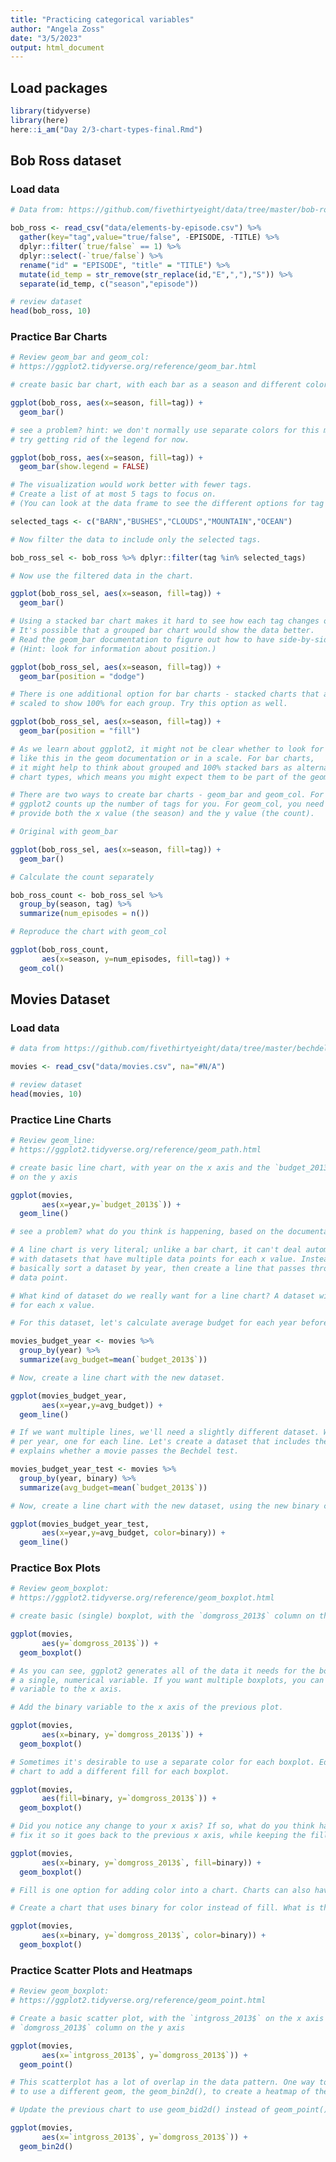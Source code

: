 ```yaml
---
title: "Practicing categorical variables"
author: "Angela Zoss"
date: "3/5/2023"
output: html_document
---
```


## Load packages

```r

library(tidyverse)
library(here)
here::i_am("Day 2/3-chart-types-final.Rmd")

```

## Bob Ross dataset

### Load data

```r

# Data from: https://github.com/fivethirtyeight/data/tree/master/bob-ross

bob_ross <- read_csv("data/elements-by-episode.csv") %>%
  gather(key="tag",value="true/false", -EPISODE, -TITLE) %>%
  dplyr::filter(`true/false` == 1) %>%
  dplyr::select(-`true/false`) %>%
  rename("id" = "EPISODE", "title" = "TITLE") %>%
  mutate(id_temp = str_remove(str_replace(id,"E",","),"S")) %>%
  separate(id_temp, c("season","episode"))

# review dataset
head(bob_ross, 10)

```

### Practice Bar Charts

```r

# Review geom_bar and geom_col:
# https://ggplot2.tidyverse.org/reference/geom_bar.html

# create basic bar chart, with each bar as a season and different colors for tags

ggplot(bob_ross, aes(x=season, fill=tag)) +
  geom_bar()

# see a problem? hint: we don't normally use separate colors for this many tags.
# try getting rid of the legend for now.

ggplot(bob_ross, aes(x=season, fill=tag)) +
  geom_bar(show.legend = FALSE)


```

```r

# The visualization would work better with fewer tags.
# Create a list of at most 5 tags to focus on.
# (You can look at the data frame to see the different options for tag values.)

selected_tags <- c("BARN","BUSHES","CLOUDS","MOUNTAIN","OCEAN")

# Now filter the data to include only the selected tags.

bob_ross_sel <- bob_ross %>% dplyr::filter(tag %in% selected_tags)

# Now use the filtered data in the chart.

ggplot(bob_ross_sel, aes(x=season, fill=tag)) +
  geom_bar()


```

```r

# Using a stacked bar chart makes it hard to see how each tag changes over time.
# It's possible that a grouped bar chart would show the data better.
# Read the geom_bar documentation to figure out how to have side-by-side bars.
# (Hint: look for information about position.)

ggplot(bob_ross_sel, aes(x=season, fill=tag)) +
  geom_bar(position = "dodge")

# There is one additional option for bar charts - stacked charts that are
# scaled to show 100% for each group. Try this option as well.

ggplot(bob_ross_sel, aes(x=season, fill=tag)) +
  geom_bar(position = "fill")

# As we learn about ggplot2, it might not be clear whether to look for options
# like this in the geom documentation or in a scale. For bar charts,
# it might help to think about grouped and 100% stacked bars as alternate
# chart types, which means you might expect them to be part of the geom.

```

```r

# There are two ways to create bar charts - geom_bar and geom_col. For geom_bar,
# ggplot2 counts up the number of tags for you. For geom_col, you need to
# provide both the x value (the season) and the y value (the count).

# Original with geom_bar

ggplot(bob_ross_sel, aes(x=season, fill=tag)) +
  geom_bar()

# Calculate the count separately

bob_ross_count <- bob_ross_sel %>%
  group_by(season, tag) %>%
  summarize(num_episodes = n())

# Reproduce the chart with geom_col

ggplot(bob_ross_count, 
       aes(x=season, y=num_episodes, fill=tag)) +
  geom_col()


```


## Movies Dataset

### Load data

```r

# data from https://github.com/fivethirtyeight/data/tree/master/bechdel

movies <- read_csv("data/movies.csv", na="#N/A") 

# review dataset
head(movies, 10)

```

### Practice Line Charts

```r

# Review geom_line:
# https://ggplot2.tidyverse.org/reference/geom_path.html

# create basic line chart, with year on the x axis and the `budget_2013$` column
# on the y axis

ggplot(movies,
       aes(x=year,y=`budget_2013$`)) +
  geom_line()

# see a problem? what do you think is happening, based on the documentation above?

```

```r

# A line chart is very literal; unlike a bar chart, it can't deal automatically
# with datasets that have multiple data points for each x value. Instead, it will
# basically sort a dataset by year, then create a line that passes through every single
# data point. 

# What kind of dataset do we really want for a line chart? A dataset with one y value
# for each x value.

# For this dataset, let's calculate average budget for each year before creating the chart.

movies_budget_year <- movies %>%
  group_by(year) %>%
  summarize(avg_budget=mean(`budget_2013$`))

# Now, create a line chart with the new dataset.

ggplot(movies_budget_year,
       aes(x=year,y=avg_budget)) +
  geom_line()

```

```r

# If we want multiple lines, we'll need a slightly different dataset. We need two datapoints
# per year, one for each line. Let's create a dataset that includes the "binary" column, which
# explains whether a movie passes the Bechdel test.

movies_budget_year_test <- movies %>%
  group_by(year, binary) %>%
  summarize(avg_budget=mean(`budget_2013$`))

# Now, create a line chart with the new dataset, using the new binary column to color the lines.

ggplot(movies_budget_year_test,
       aes(x=year,y=avg_budget, color=binary)) +
  geom_line()

```

### Practice Box Plots

```r

# Review geom_boxplot:
# https://ggplot2.tidyverse.org/reference/geom_boxplot.html

# create basic (single) boxplot, with the `domgross_2013$` column on the y axis

ggplot(movies,
       aes(y=`domgross_2013$`)) +
  geom_boxplot()


```

```r

# As you can see, ggplot2 generates all of the data it needs for the boxplot just from
# a single, numerical variable. If you want multiple boxplots, you can add a categorical
# variable to the x axis.

# Add the binary variable to the x axis of the previous plot.

ggplot(movies,
       aes(x=binary, y=`domgross_2013$`)) +
  geom_boxplot()


```

```r

# Sometimes it's desirable to use a separate color for each boxplot. Edit the previous
# chart to add a different fill for each boxplot.

ggplot(movies,
       aes(fill=binary, y=`domgross_2013$`)) +
  geom_boxplot()

# Did you notice any change to your x axis? If so, what do you think happened? Can you
# fix it so it goes back to the previous x axis, while keeping the fill?

ggplot(movies,
       aes(x=binary, y=`domgross_2013$`, fill=binary)) +
  geom_boxplot()

```

```r

# Fill is one option for adding color into a chart. Charts can also have a "color" aesthetic.

# Create a chart that uses binary for color instead of fill. What is the difference?

ggplot(movies,
       aes(x=binary, y=`domgross_2013$`, color=binary)) +
  geom_boxplot()

```

### Practice Scatter Plots and Heatmaps

```r

# Review geom_boxplot:
# https://ggplot2.tidyverse.org/reference/geom_point.html

# Create a basic scatter plot, with the `intgross_2013$` on the x axis and 
# `domgross_2013$` column on the y axis

ggplot(movies,
       aes(x=`intgross_2013$`, y=`domgross_2013$`)) +
  geom_point()

```

```r

# This scatterplot has a lot of overlap in the data pattern. One way to address that is
# to use a different geom, the geom_bin2d(), to create a heatmap of the data instead.

# Update the previous chart to use geom_bid2d() instead of geom_point()

ggplot(movies,
       aes(x=`intgross_2013$`, y=`domgross_2013$`)) +
  geom_bin2d()

```

